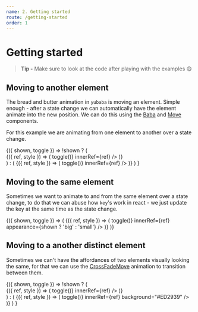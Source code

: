 ```yaml
---
name: 2. Getting started
route: /getting-started
order: 1
---
```



# Getting started

> **Tip -** Make sure to look at the code after playing with the examples 😋

## Moving to another element

The bread and butter animation in `yubaba` is moving an element.
Simple enough - after a state change we can automatically have the element animate into the new position.
We can do this using the [Baba](/baba) and [Move](/move) components.

For this example we are animating from one element to another over a state change.

<Playground>
  <Styled.Container>
    <Toggler>
      {({ shown, toggle }) =>
        !shown ? (
          <div>
            <Baba name="move">
              <Move>
                {({ ref, style }) => (
                  <Styled.Thumbnail style={style} onClick={() => toggle()} innerRef={ref} />
                )}
              </Move>
            </Baba>
          </div>
        ) : (
          <Baba name="move">
            <Move>
              {({ ref, style }) => (
                <Styled.Banner style={style} onClick={() => toggle()} innerRef={ref} />
              )}
            </Move>
          </Baba>
        )
      }
    </Toggler>
  </Styled.Container>
</Playground>

## Moving to the same element

Sometimes we want to animate to and from the same element over a state change,
to do that we can abuse how `key`'s work in react - we just update the key at the same time as the state change.

<Playground>
  <Styled.Container>
    <Toggler>
      {({ shown, toggle }) => (
        <Baba name="same-move" key={shown}>
          <Move>
            {({ ref, style }) => (
              <Styled.Thumbnail
                style={style}
                onClick={() => toggle()}
                innerRef={ref}
                appearance={shown ? 'big' : 'small'}
              />
            )}
          </Move>
        </Baba>
      )}
    </Toggler>
  </Styled.Container>
</Playground>

## Moving to a another distinct element

Sometimes we can't have the affordances of two elements visually looking the same,
for that we can use the [CrossFadeMove](/cross-fade-move) animation to transition between them.

<Playground>
  <Styled.Container>
    <Toggler>
      {({ shown, toggle }) =>
        !shown ? (
          <div>
            <Baba name="cross-fade-move">
              <CrossFadeMove>
                {({ ref, style }) => (
                  <Styled.Thumbnail style={style} onClick={() => toggle()} innerRef={ref} />
                )}
              </CrossFadeMove>
            </Baba>
          </div>
        ) : (
          <Baba name="cross-fade-move">
            <CrossFadeMove>
              {({ ref, style }) => (
                <Styled.Banner
                  style={style}
                  onClick={() => toggle()}
                  innerRef={ref}
                  background="#ED2939"
                />
              )}
            </CrossFadeMove>
          </Baba>
        )
      }
    </Toggler>
  </Styled.Container>
</Playground>
